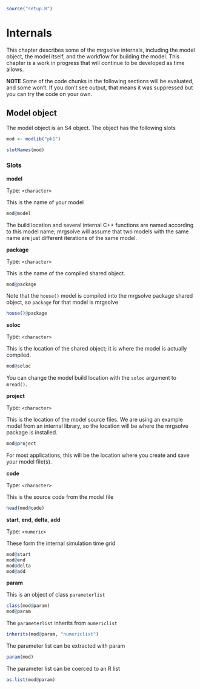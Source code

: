 ```r
source("setup.R")
```

# Internals {#internals}

This chapter describes some of the mrgsolve internals, including the model 
object, the model itself, and the workflow for building the model. This chapter
is a work in progress that will continue to be developed as time allows. 

__NOTE__ Some of the code chunks in the following sections will be evaluated, 
and some won't. If you don't see output, that means it was suppressed but you 
can try the code on your own.

## Model object

The model object is an S4 object. The object has the following slots


```r
mod <- modlib("pk1")

slotNames(mod)
```

### Slots

__model__

Type: `<character>`

This is the name of your model

```r
mod@model
```

The build location and several internal C++ functions are named according to 
this model name; mrgsolve will assume that two models with the same name are 
just different iterations of the same model.

__package__

Type: `<character>`

This is the name of the compiled shared object. 

```r
mod@package
```

Note that the `house()` model is compiled into the mrgsolve package shared 
object, so `package` for that model is mrgsolve

```r
house()@package
```

__soloc__

Type: `<character>`

This is the location of the shared object; it is where the model is actually 
compiled. 

```r
mod@soloc
```

You can change the model build location with the `soloc` argument to `mread()`.

__project__

Type: `<character>`

This is the location of the model source files. We are using an example model
from an internal library, so the location will be where the mrgsolve package
is installed. 

```r
mod@project
```

For most applications, this will be the location where you create and save
your model file(s).

__code__

Type: `<character>`

This is the source code from the model file

```r
head(mod@code)
```

__start__, __end__, __delta__, __add__

Type: `<numeric>`

These form the internal simulation time grid

```r
mod@start
mod@end
mod@delta
mod@add
```

__param__

This is an object of class `parameterlist`
```r
class(mod@param)
mod@param
```

The `parameterlist` inherits from `numericlist`

```r
inherits(mod@param, "numericlist")
```

The parameter list can be extracted with param

```r
param(mod)
```

The parameter list can be coerced to an R list

```r
as.list(mod@param)
```

